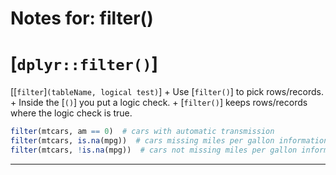 # Notes for: filter()
# [`dplyr::filter()`]
[[`filter`]`(tableName, logical test)`]
+ Use [`filter()`] to pick rows/records.
+ Inside the [`()`] you put a logic check. 
+ [`filter()`] keeps rows/records where the logic check is true.  
```r
filter(mtcars, am == 0)  # cars with automatic transmission
filter(mtcars, is.na(mpg))  # cars missing miles per gallon information
filter(mtcars, !is.na(mpg))  # cars not missing miles per gallon information
```
---